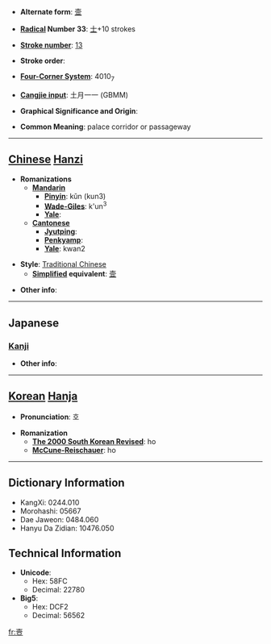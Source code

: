 * '''Alternate form''': [[壸]]

* '''[[Wiktionary:Chinese radical index| Radical]] Number 33''': [[Wiktionary:Chinese radical index 士|士]]+10 strokes

* '''[[Wiktionary:Chinese total strokes index|Stroke number]]''': [[Wiktionary:Chinese total strokes index 13|13]]

* '''Stroke order''': 

* '''[[Wiktionary:Chinese four corner index|Four-Corner System]]''': 4010<sub>7</sub>

* '''[[Wiktionary:Chinese Cangjie index|Cangjie input]]''': 土月一一 (GBMM)

* '''Graphical Significance and Origin''': 

* '''Common Meaning''': palace corridor or passageway

----

== [[Chinese]] [[Hanzi]] ==

* '''Romanizations'''
** '''[[Mandarin]]'''
*** '''[[Pinyin]]''': kǔn (kun3)
*** '''[[Wade-Giles]]''': k'un<sup>3</sup>
*** '''[[Yale]]''': 
** '''[[Cantonese]]'''
*** '''[[Jyutping]]''':
*** '''[[Penkyamp]]''': 
*** '''[[Yale]]''': kwan2

* '''Style''': [[Traditional Chinese]] 
** '''[[Simplified Chinese|Simplified]] equivalent''': [[壸]]

* '''Other info''': 

----

==Japanese==
===[[Kanji]]===
{{kanji|on readings=[[こん]] (kon)
|kun readings=[[へやのつろ]] (heyanotsuro), [[おく]] (oku)
}}

* '''Other info''':  

----

== [[Korean]] [[Hanja]] ==

* '''Pronunciation''': 호

* '''Romanization'''
** '''[[The 2000 South Korean Revised Romanization|The 2000 South Korean Revised]]''': ho
** '''[[McCune-Reischauer]]''': ho

----

== Dictionary Information ==

* KangXi: 0244.010
* Morohashi: 05667
* Dae Jaweon: 0484.060
* Hanyu Da Zidian: 10476.050

== Technical Information ==

* '''Unicode''':
** Hex: 58FC
** Decimal: 22780
* '''Big5''':
** Hex: DCF2
** Decimal: 56562

[[fr:壼]]
